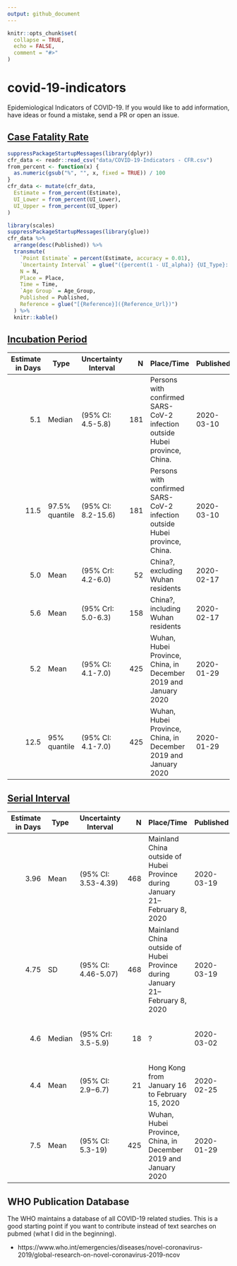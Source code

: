 ```yaml
---
output: github_document
---
```


<!-- README.md is generated from README.Rmd. Please edit that file -->

```r
knitr::opts_chunk$set(
  collapse = TRUE,
  echo = FALSE,
  comment = "#>"
)
```
# covid-19-indicators
Epidemiological Indicators of COVID-19. If you would like to add information, have ideas or found a mistake, send a PR or open an issue.


## [Case Fatality Rate](https://en.wikipedia.org/wiki/Case_fatality_rate)

```r
suppressPackageStartupMessages(library(dplyr))
cfr_data <- readr::read_csv("data/COVID-19-Indicators - CFR.csv")
from_percent <- function(x) {
  as.numeric(gsub("%", "", x, fixed = TRUE)) / 100
}
cfr_data <- mutate(cfr_data, 
  Estimate = from_percent(Estimate),
  UI_Lower = from_percent(UI_Lower),
  UI_Upper = from_percent(UI_Upper)
)

```

```r
library(scales)
suppressPackageStartupMessages(library(glue))
cfr_data %>% 
  arrange(desc(Published)) %>%
  transmute(
    `Point Estimate` = percent(Estimate, accuracy = 0.01),
    `Uncertainty Interval` = glue("({percent(1 - UI_alpha)} {UI_Type}: {percent(UI_Lower)}-{percent(UI_Upper)})"),
    N = N,
    Place = Place,
    Time = Time,
    `Age Group` = Age_Group,
    Published = Published,
    Reference = glue("[{Reference}]({Reference_Url})")
  ) %>% 
  knitr::kable()
```

## [Incubation Period](https://en.wikipedia.org/wiki/Incubation_period)


| Estimate in Days | Type | Uncertainty Interval           | N | Place/Time | Published | Reference |
| -------------: |-------------|-------------| -----:|-----|-----|-----|
| 5.1   | Median  | (95% CI: 4.5-5.8) | 181 | Persons with confirmed SARS-CoV-2 infection outside Hubei province, China. | 2020-03-10 | [(Lauer et al., 2020), Ann Intern Med.](https://www.ncbi.nlm.nih.gov/pubmed/32150748) |
| 11.5     | 97.5% quantile | (95% CI: 8.2-15.6) | 181 | Persons with confirmed SARS-CoV-2 infection outside Hubei province, China. | 2020-03-10 | [(Lauer et al., 2020), Ann Intern Med.](https://www.ncbi.nlm.nih.gov/pubmed/32150748) |
| 5.0    | Mean | (95% CrI: 4.2-6.0) | 52 | China?, excluding Wuhan residents | 2020-02-17 | [(Linton et al., 2020), J. Clin. Med..](https://www.mdpi.com/2077-0383/9/2/538) |
| 5.6    | Mean | (95% CrI: 5.0-6.3) | 158 | China?, including Wuhan residents | 2020-02-17 | [(Linton et al., 2020), J. Clin. Med..](https://www.mdpi.com/2077-0383/9/2/538) |
| 5.2  | Mean | (95% CI: 4.1-7.0) | 425 | Wuhan, Hubei Province, China, in December 2019 and January 2020 | 2020-01-29 | [(Qun et al., 2020), NEJM](https://www.nejm.org/doi/full/10.1056/NEJMoa2001316) |
| 12.5  | 95% quantile | (95% CI: 4.1-7.0) | 425 | Wuhan, Hubei Province, China, in December 2019 and January 2020 | 2020-01-29 | [(Qun et al., 2020), NEJM](https://www.nejm.org/doi/full/10.1056/NEJMoa2001316) |





## [Serial Interval](https://en.wikipedia.org/wiki/Serial_interval)

| Estimate in Days | Type | Uncertainty Interval           | N  | Place/Time | Published | Reference |
| -------------: |-------------|-------------| -----:|-----|-----|-----|
| 3.96    | Mean  | (95% CI: 3.53-4.39) | 468  | Mainland China outside of Hubei Province during January 21–February 8, 2020 | 2020-03-19 | [(Du et al., 2020), Emerging Infectious Diseases](https://doi.org/10.3201/eid2606.200357) |
| 4.75    | SD  | (95% CI: 4.46-5.07) | 468  | Mainland China outside of Hubei Province during January 21–February 8, 2020 | 2020-03-19 | [(Du et al., 2020), Emerging Infectious Diseases](https://doi.org/10.3201/eid2606.200357) |
| 4.6    | Median  | (95% CrI: 3.5-5.9) | 18  | ? | 2020-03-02 | [(Nishiura et al., 2020), Int J Infect Dis.](https://www.ncbi.nlm.nih.gov/pubmed/32145466) |
| 4.4      | Mean | (95% CI: 2.9−6.7) | 21  | Hong Kong from January 16 to February 15, 2020 | 2020-02-25 | [(Zhao et al., 2020), medrxiv](https://www.medrxiv.org/content/10.1101/2020.02.21.20026559v1.article-info) |
| 7.5   | Mean | (95% CI: 5.3-19) | 425 | Wuhan, Hubei Province, China, in December 2019 and January 2020 | 2020-01-29 | [(Qun et al., 2020), NEJM](https://www.nejm.org/doi/full/10.1056/NEJMoa2001316) |

## WHO Publication Database

The WHO maintains a database of all COVID-19 related studies. This is a good starting point if you want to contribute instead of text searches on pubmed (what I did in the beginning).

* https://www.who.int/emergencies/diseases/novel-coronavirus-2019/global-research-on-novel-coronavirus-2019-ncov

